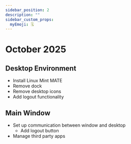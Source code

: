 ```yaml
---
sidebar_position: 2
description: ""
sidebar_custom_props:
  myEmoji: 🗓️
---
```


# October 2025

<Note />

## Desktop Environment
- Install Linux Mint MATE
- Remove dock
- Remove desktop icons
- Add logout functionality

## Main Window
- Set up communication between window and desktop
	- Add logout button
- Manage third party apps